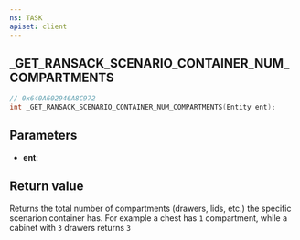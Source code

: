 ```yaml
---
ns: TASK
apiset: client
---
```

## _GET_RANSACK_SCENARIO_CONTAINER_NUM_COMPARTMENTS

```c
// 0x640A602946A8C972
int _GET_RANSACK_SCENARIO_CONTAINER_NUM_COMPARTMENTS(Entity ent);
```


## Parameters
* **ent**:

## Return value
Returns the total number of compartments (drawers, lids, etc.) the specific scenarion container has. For example a chest has `1` compartment, while a cabinet with `3` drawers returns `3`
